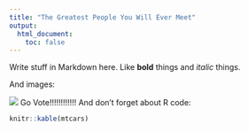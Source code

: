 ```yaml
---
title: "The Greatest People You Will Ever Meet"
output:
  html_document:
    toc: false
---
```


Write stuff in Markdown here. Like **bold** things and *italic* things. 

And images:

![](https://media.giphy.com/media/1hqYk0leUMddBBkAM7/giphy.gif)
Go Vote!!!!!!!!!!!!
And don't forget about R code:

```r
knitr::kable(mtcars)
```

